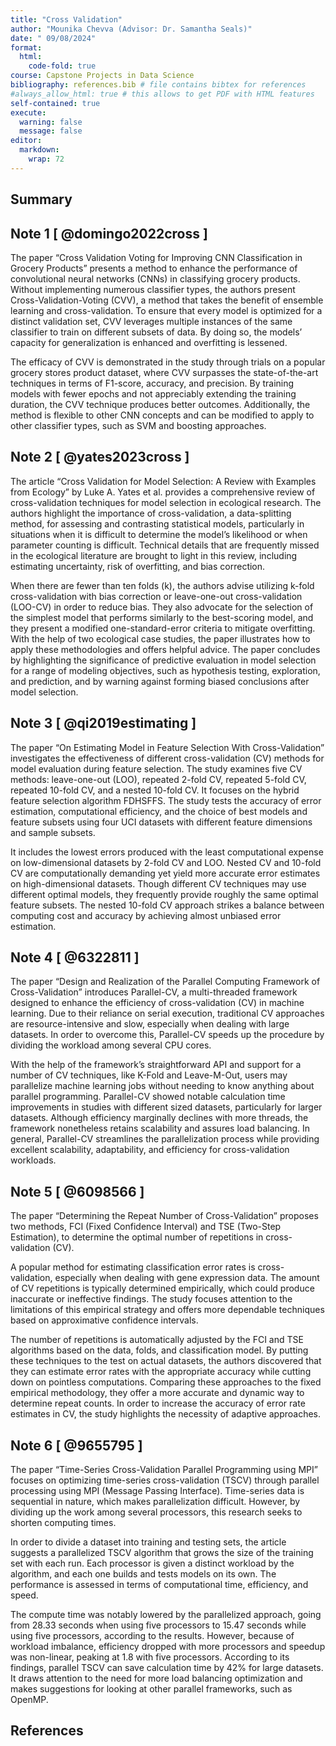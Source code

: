 ```yaml
---
title: "Cross Validation"
author: "Mounika Chevva (Advisor: Dr. Samantha Seals)"
date: " 09/08/2024"
format:
  html:
    code-fold: true
course: Capstone Projects in Data Science
bibliography: references.bib # file contains bibtex for references
#always_allow_html: true # this allows to get PDF with HTML features
self-contained: true
execute: 
  warning: false
  message: false
editor: 
  markdown: 
    wrap: 72
---
```



## Summary

## Note 1 [ @domingo2022cross ]

The paper "Cross Validation Voting for Improving CNN Classification in Grocery Products" presents a method to enhance the performance of convolutional neural networks (CNNs) in classifying grocery products. Without implementing numerous classifier types, the authors present Cross-Validation-Voting (CVV), a method that takes the benefit of ensemble learning and cross-validation. To ensure that every model is optimized for a distinct validation set, CVV leverages multiple instances of the same classifier to train on different subsets of data. By doing so, the models' capacity for generalization is enhanced and overfitting is lessened.

The efficacy of CVV is demonstrated in the study through trials on a popular grocery stores product dataset, where CVV surpasses the state-of-the-art techniques in terms of F1-score, accuracy, and precision. By training models with fewer epochs and not appreciably extending the training duration, the CVV technique produces better outcomes. Additionally, the method is flexible to other CNN concepts and can be modified to apply to other classifier types, such as SVM and boosting approaches.

## Note 2 [ @yates2023cross ]

The article "Cross Validation for Model Selection: A Review with Examples from Ecology" by Luke A. Yates et al. provides a comprehensive review of cross-validation techniques for model selection in ecological research. 
The authors highlight the importance of cross-validation, a data-splitting method, for assessing and contrasting statistical models, particularly in situations when it is difficult to determine the model's likelihood or when parameter counting is difficult. Technical details that are frequently missed in the ecological literature are brought to light in this review, including estimating uncertainty, risk of overfitting, and bias correction.

When there are fewer than ten folds (k), the authors advise utilizing k-fold cross-validation with bias correction or leave-one-out cross-validation (LOO-CV) in order to reduce bias. They also advocate for the selection of the simplest model that performs similarly to the best-scoring model, and they present a modified one-standard-error criteria to mitigate overfitting. With the help of two ecological case studies, the paper illustrates how to apply these methodologies and offers helpful advice. The paper concludes by highlighting the significance of predictive evaluation in model selection for a range of modeling objectives, such as hypothesis testing, exploration, and prediction, and by warning against forming biased conclusions after model selection.

## Note 3 [ @qi2019estimating ]

The paper "On Estimating Model in Feature Selection With Cross-Validation" investigates the effectiveness of different cross-validation (CV) methods for model evaluation during feature selection. The study examines five CV methods: leave-one-out (LOO), repeated 2-fold CV, repeated 5-fold CV, repeated 10-fold CV, and a nested 10-fold CV. It focuses on the hybrid feature selection algorithm FDHSFFS. The study tests the accuracy of error estimation, computational efficiency, and the choice of best models and feature subsets using four UCI datasets with different feature dimensions and sample subsets.

It includes the lowest errors produced with the least computational expense on low-dimensional datasets by 2-fold CV and LOO. Nested CV and 10-fold CV are computationally demanding yet yield more accurate error estimates on high-dimensional datasets. Though different CV techniques may use different optimal models, they frequently provide roughly the same optimal feature subsets. The nested 10-fold CV approach strikes a balance between computing cost and accuracy by achieving almost unbiased error estimation.

## Note 4 [ @6322811 ]

The paper "Design and Realization of the Parallel Computing Framework of Cross-Validation" introduces Parallel-CV, a multi-threaded framework designed to enhance the efficiency of cross-validation (CV) in machine learning. 
Due to their reliance on serial execution, traditional CV approaches are resource-intensive and slow, especially when dealing with large datasets. In order to overcome this, Parallel-CV speeds up the procedure by dividing the workload among several CPU cores.

With the help of the framework's straightforward API and support for a number of CV techniques, like K-Fold and Leave-M-Out, users may parallelize machine learning jobs without needing to know anything about parallel programming. Parallel-CV showed notable calculation time improvements in studies with different sized datasets, particularly for larger datasets. Although efficiency marginally declines with more threads, the framework nonetheless retains scalability and assures load balancing. In general, Parallel-CV streamlines the parallelization process while providing excellent scalability, adaptability, and efficiency for cross-validation workloads.

## Note 5 [ @6098566 ]

The paper "Determining the Repeat Number of Cross-Validation" proposes two methods, FCI (Fixed Confidence Interval) and TSE (Two-Step Estimation), to determine the optimal number of repetitions in cross-validation (CV). 

A popular method for estimating classification error rates is cross-validation, especially when dealing with gene expression data. The amount of CV repetitions is typically determined empirically, which could produce inaccurate or ineffective findings. The study focuses attention to the limitations of this empirical strategy and offers more dependable techniques based on approximative confidence intervals.

The number of repetitions is automatically adjusted by the FCI and TSE algorithms based on the data, folds, and classification model. By putting these techniques to the test on actual datasets, the authors discovered that they can estimate error rates with the appropriate accuracy while cutting down on pointless computations. Comparing these approaches to the fixed empirical methodology, they offer a more accurate and dynamic way to determine repeat counts. In order to increase the accuracy of error rate estimates in CV, the study highlights the necessity of adaptive approaches.

## Note 6 [ @9655795 ]

 The paper "Time-Series Cross-Validation Parallel Programming using MPI" focuses on optimizing time-series cross-validation (TSCV) through parallel processing using MPI (Message Passing Interface).
Time-series data is sequential in nature, which makes parallelization difficult. However, by dividing up the work among several processors, this research seeks to shorten computing times.

In order to divide a dataset into training and testing sets, the article suggests a parallelized TSCV algorithm that grows the size of the training set with each run. Each processor is given a distinct workload by the algorithm, and each one builds and tests models on its own. The performance is assessed in terms of computational time, efficiency, and speed.

The compute time was notably lowered by the parallelized approach, going from 28.33 seconds when using five processors to 15.47 seconds while using five processors, according to the results. However, because of workload imbalance, efficiency dropped with more processors and speedup was non-linear, peaking at 1.8 with five processors. According to its findings, parallel TSCV can save calculation time by 42% for large datasets. It draws attention to the need for more load balancing optimization and makes suggestions for looking at other parallel frameworks, such as OpenMP.








## References
